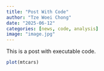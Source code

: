 ```yaml
---
title: "Post With Code"
author: "Tze Woei Chong"
date: "2025-06-12"
categories: [news, code, analysis]
image: "image.jpg"
---
```


This is a post with executable code.

```r
plot(mtcars)
```
